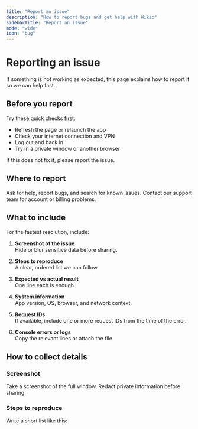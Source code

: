 ```yaml
---
title: "Report an issue"
description: "How to report bugs and get help with Wikio"
sidebarTitle: "Report an issue"
mode: "wide"
icon: "bug"
---
```


# Reporting an issue

If something is not working as expected, this page explains how to report it so we can help fast.

## Before you report

Try these quick checks first:

- Refresh the page or relaunch the app
- Check your internet connection and VPN
- Log out and back in
- Try in a private window or another browser

If this does not fix it, please report the issue.

## Where to report

<Columns cols={2}>
  <Card title="Wikio forum" icon="users" href="/community">
    Ask for help, report bugs, and search for known issues.
  </Card>
  <Card title="Email support" icon="email" href="mailto:support@wikio.ai">
    Contact our support team for account or billing problems.
  </Card>
</Columns>

## What to include

For the fastest resolution, include:

1. **Screenshot of the issue**  
   Hide or blur sensitive data before sharing.

2. **Steps to reproduce**  
   A clear, ordered list we can follow.

3. **Expected vs actual result**  
   One line each is enough.

4. **System information**  
   App version, OS, browser, and network context.

5. **Request IDs**  
   If available, include one or more request IDs from the time of the error.

6. **Console errors or logs**  
   Copy the relevant lines or attach the file.

## How to collect details

### Screenshot
Take a screenshot of the full window. Redact private information before sharing.

### Steps to reproduce
Write a short list like this:


